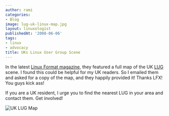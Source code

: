 ```yaml
---
author: rami
categories:
- Blog
image: lug-uk-linux-map.jpg
layout: linuxologist
publishedAt: '2008-06-06'
tags:
- linux
- advocacy
title: UKs Linux User Group Scene
---
```


In the latest [Linux Format magazine](http://www.linuxformat.co.uk/), they featured a full map of the UK [LUG](http://en.wikipedia.org/wiki/Linux_User_Group) scene. I found this could be helpful for my UK readers. So I emailed them and asked for a copy of the map, and they happily provided it! Thanks LFX! You guys kick ass!

If you are a UK resident, I urge you to find the nearest LUG in your area and contact them. Get involved! 

![UK LUG Map](/assets/images/content/blog/lug-uk-linux-map.jpg)